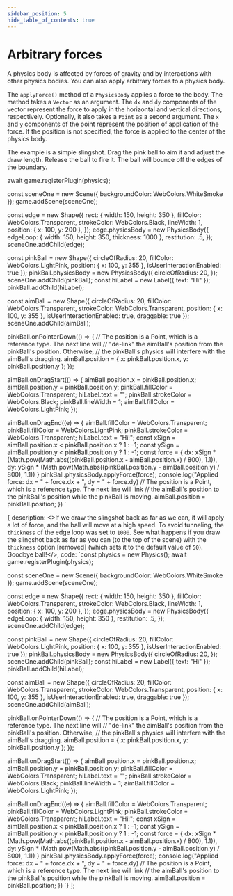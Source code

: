 ```yaml
---
sidebar_position: 5
hide_table_of_contents: true
---
```



# Arbitrary forces

A physics body is affected by forces of gravity and by interactions with other physics bodies. You can also apply arbitrary forces to a physics body.

The `applyForce()` method of a `PhysicsBody` applies a force to the body. The method takes a `Vector` as an argument. The `dx` and `dy` components of the vector represent the force to apply in the horizontal and vertical directions, respectively. Optionally, it also takes a `Point` as a second argument. The `x` and `y` components of the point represent the position of application of the force. If the position is not specified, the force is applied to the center of the physics body.

The example is a simple slingshot. Drag the pink ball to aim it and adjust the draw length. Release the ball to fire it. The ball will bounce off the edges of the boundary.


await game.registerPlugin(physics);
 
const sceneOne = new Scene({ backgroundColor: WebColors.WhiteSmoke });
game.addScene(sceneOne);
 
const edge = new Shape({
    rect: { width: 150, height: 350 },
    fillColor: WebColors.Transparent,
    strokeColor: WebColors.Black,
    lineWidth: 1,
    position: { x: 100, y: 200 },
});
edge.physicsBody = new PhysicsBody({
    edgeLoop: { width: 150, height: 350, thickness: 1000 },
    restitution: .5,
});
sceneOne.addChild(edge);
 
const pinkBall = new Shape({
    circleOfRadius: 20,
    fillColor: WebColors.LightPink,
    position: { x: 100, y: 355 },
    isUserInteractionEnabled: true
});
pinkBall.physicsBody = new PhysicsBody({
    circleOfRadius: 20,
});
sceneOne.addChild(pinkBall);
const hiLabel = new Label({
    text: "Hi"
});
pinkBall.addChild(hiLabel);
 
const aimBall = new Shape({
    circleOfRadius: 20,
    fillColor: WebColors.Transparent,
    strokeColor: WebColors.Transparent,
    position: { x: 100, y: 355 },
    isUserInteractionEnabled: true,
    draggable: true
});
sceneOne.addChild(aimBall);
 
pinkBall.onPointerDown(() => {
    // The position is a Point, which is a reference type. The next line will
    // "de-link" the aimBall's position from the pinkBall's position. Otherwise,
    // the pinkBall's physics will interfere with the aimBall's dragging.
    aimBall.position = { x: pinkBall.position.x, y: pinkBall.position.y };
});
 
aimBall.onDragStart(() => {
    aimBall.position.x = pinkBall.position.x;
    aimBall.position.y = pinkBall.position.y;
    pinkBall.fillColor = WebColors.Transparent;
    hiLabel.text = "";
    pinkBall.strokeColor = WebColors.Black;
    pinkBall.lineWidth = 1;
    aimBall.fillColor = WebColors.LightPink;
});
 
aimBall.onDragEnd((e) => {
    aimBall.fillColor = WebColors.Transparent;
    pinkBall.fillColor = WebColors.LightPink;
    pinkBall.strokeColor = WebColors.Transparent;
    hiLabel.text = "Hi!";
    const xSign = aimBall.position.x < pinkBall.position.x ? 1 : -1;
    const ySign = aimBall.position.y < pinkBall.position.y ? 1 : -1;
    const force = {
        dx: xSign * (Math.pow(Math.abs((pinkBall.position.x - aimBall.position.x) / 800), 1.1)),
        dy: ySign * (Math.pow(Math.abs((pinkBall.position.y - aimBall.position.y) / 800), 1.1))
    }
    pinkBall.physicsBody.applyForce(force);
    console.log("Applied force: dx = " + force.dx + ", dy = " + force.dy)
    // The position is a Point, which is a reference type. The next line will link
    // the aimBall's position to the pinkBall's position while the pinkBall is moving.
    aimBall.position = pinkBall.position;
})
`

{ description: <>If we draw the slingshot back as far as we can, it will apply a lot of force, and the ball will move at a high speed. To avoid tunneling, the `thickness` of the edge loop was set to `1000`. See what happens if you draw the slingshot back as far as you can (to the top of the scene) with the `thickness` option [removed] (which sets it to the default value of `50`). Goodbye ball!</>,
code: `const physics = new Physics();
await game.registerPlugin(physics);
 
const sceneOne = new Scene({ backgroundColor: WebColors.WhiteSmoke });
game.addScene(sceneOne);
 
const edge = new Shape({
    rect: { width: 150, height: 350 },
    fillColor: WebColors.Transparent,
    strokeColor: WebColors.Black,
    lineWidth: 1,
    position: { x: 100, y: 200 },
});
edge.physicsBody = new PhysicsBody({
    edgeLoop: { width: 150, height: 350 },
    restitution: .5,
});
sceneOne.addChild(edge);
 
const pinkBall = new Shape({
    circleOfRadius: 20,
    fillColor: WebColors.LightPink,
    position: { x: 100, y: 355 },
    isUserInteractionEnabled: true
});
pinkBall.physicsBody = new PhysicsBody({
    circleOfRadius: 20,
});
sceneOne.addChild(pinkBall);
const hiLabel = new Label({
    text: "Hi"
});
pinkBall.addChild(hiLabel);
 
const aimBall = new Shape({
    circleOfRadius: 20,
    fillColor: WebColors.Transparent,
    strokeColor: WebColors.Transparent,
    position: { x: 100, y: 355 },
    isUserInteractionEnabled: true,
    draggable: true
});
sceneOne.addChild(aimBall);
 
pinkBall.onPointerDown(() => {
    // The position is a Point, which is a reference type. The next line will
    // "de-link" the aimBall's position from the pinkBall's position. Otherwise,
    // the pinkBall's physics will interfere with the aimBall's dragging.
    aimBall.position = { x: pinkBall.position.x, y: pinkBall.position.y };
});
 
aimBall.onDragStart(() => {
    aimBall.position.x = pinkBall.position.x;
    aimBall.position.y = pinkBall.position.y;
    pinkBall.fillColor = WebColors.Transparent;
    hiLabel.text = "";
    pinkBall.strokeColor = WebColors.Black;
    pinkBall.lineWidth = 1;
    aimBall.fillColor = WebColors.LightPink;
});
 
aimBall.onDragEnd((e) => {
    aimBall.fillColor = WebColors.Transparent;
    pinkBall.fillColor = WebColors.LightPink;
    pinkBall.strokeColor = WebColors.Transparent;
    hiLabel.text = "Hi!";
    const xSign = aimBall.position.x < pinkBall.position.x ? 1 : -1;
    const ySign = aimBall.position.y < pinkBall.position.y ? 1 : -1;
    const force = {
        dx: xSign * (Math.pow(Math.abs((pinkBall.position.x - aimBall.position.x) / 800), 1.1)),
        dy: ySign * (Math.pow(Math.abs((pinkBall.position.y - aimBall.position.y) / 800), 1.1))
    }
    pinkBall.physicsBody.applyForce(force);
    console.log("Applied force: dx = " + force.dx + ", dy = " + force.dy)
    // The position is a Point, which is a reference type. The next line will link
    // the aimBall's position to the pinkBall's position while the pinkBall is moving.
    aimBall.position = pinkBall.position;
})
`}
];


<CodeExample code={code} more={more} template={template} console="true"/>

